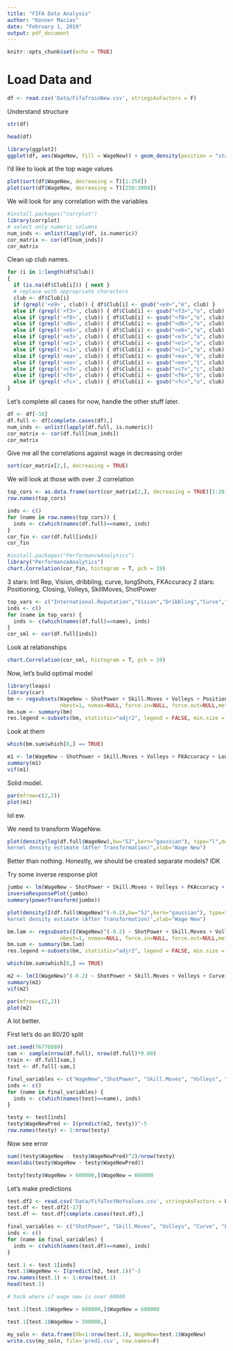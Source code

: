 ```yaml
---
title: "FIFA Data Analysis"
author: "Konner Macias"
date: "February 1, 2019"
output: pdf_document
---
```


```r
knitr::opts_chunk$set(echo = TRUE)
```

# Load Data and 
```r
df <- read.csv('Data/FifaTrainNew.csv', stringsAsFactors = F)
```

Understand structure
```r
str(df)
```

```r
head(df)
```


```r
library(ggplot2)
ggplot(df, aes(WageNew, fill = WageNew)) + geom_density(position = "stack")
```

I'd like to look at the top wage values
```r
plot(sort(df$WageNew, decreasing = T)[1:250])
plot(sort(df$WageNew, decreasing = T)[250:1000])
```



We will look for any correlation with the variables
```r
#install.packages("corrplot")
library(corrplot)
# select only numeric columns
num_inds <- unlist(lapply(df, is.numeric))
cor_matrix <- cor(df[num_inds])
cor_matrix
```

Clean up club names.
```r
for (i in 1:length(df$Club))
{
  if (is.na(df$Club[i])) { next }
  # replace with appropriate characters
  club <- df$Club[i]
  if (grepl('<e9>', club)) { df$Club[i] <- gsub("<e9>","é", club) }
  else if (grepl('<f3>', club)) { df$Club[i] <- gsub("<f3>","o", club) }
  else if (grepl('<f8>', club)) { df$Club[i] <- gsub("<f8>","o", club) }
  else if (grepl('<d6>', club)) { df$Club[i] <- gsub("<d6>","o", club) }
  else if (grepl('<e6>', club)) { df$Club[i] <- gsub("<e6>","a", club) }
  else if (grepl('<e3>', club)) { df$Club[i] <- gsub("<e3>","a", club) }
  else if (grepl('<e1>', club)) { df$Club[i] <- gsub("<e1>","a", club) }
  else if (grepl('<c1>', club)) { df$Club[i] <- gsub("<c1>","a", club) }
  else if (grepl('<ea>', club)) { df$Club[i] <- gsub("<ea>","ê", club) }
  else if (grepl('<ee>', club)) { df$Club[i] <- gsub("<ee>","î", club) }
  else if (grepl('<c7>', club)) { df$Club[i] <- gsub("<c7>","c", club) }
  else if (grepl('<f6>', club)) { df$Club[i] <- gsub("<f6>","ö", club) }
  else if (grepl('<fc>', club)) { df$Club[i] <- gsub("<fc>","u", club) }
}
```

Let's complete all cases for now, handle the other stuff later.
```r
df <- df[-18]
df.full <- df[complete.cases(df),]
num_inds <- unlist(lapply(df.full, is.numeric))
cor_matrix <- cor(df.full[num_inds])
cor_matrix
```

Give me all the correlations against wage in decreasing order
```r
sort(cor_matrix[2,], decreasing = TRUE)
```
We will look at those with over .2 correlation
```r
top_cors <- as.data.frame(sort(cor_matrix[2,], decreasing = TRUE)[1:20])
row.names(top_cors)
```

```r
inds <- c()
for (name in row.names(top_cors)) {
  inds <- c(which(names(df.full)==name), inds)
}
cor_fin <- cor(df.full[inds])
cor_fin
```

```r
#install.packages("PerformanceAnalytics")
library("PerformanceAnalytics")
chart.Correlation(cor_fin, histogram = T, pch = 19)
```



3 stars: Intl Rep, Vision, dribbling, curve, longShots, FKAccuracy
2 stars: Positioning, Closing, Volleys, SkillMoves, ShotPower
```r
top_vars <- c("International.Reputation","Vision","Dribbling","Curve","LongShots","FKAccuracy","Positioning","Closing","Volleys","Skill.Moves","ShotPower","WageNew")
inds <- c()
for (name in top_vars) {
  inds <- c(which(names(df.full)==name), inds)
}
cor_sml <- cor(df.full[inds])
```

Look at relationships
```r
chart.Correlation(cor_sml, histogram = T, pch = 19)
```



Now, let's build optimal model
```r
library(leaps)
library(car)
bm <- regsubsets(WageNew ~ ShotPower + Skill.Moves + Volleys + Positioning + FKAccuracy + LongShots + Curve + Dribbling + Vision + International.Reputation, data = df.full,
                 nbest=1, nvmax=NULL, force.in=NULL, force.out=NULL,method="exhaustive")
bm.sum <- summary(bm)
res.legend <-subsets(bm, statistic="adjr2", legend = FALSE, min.size = 3, max.size = 12, main = "Adjusted R^2")
```

Look at them
```r
which(bm.sum$which[8,] == TRUE)
```

```r
m1 <- lm(WageNew ~ ShotPower + Skill.Moves + Volleys + FKAccuracy + LongShots + Dribbling + Vision + International.Reputation, data = df.full)
summary(m1)
vif(m1)
```

Solid model.
```r
par(mfrow=c(2,2))
plot(m1)
```


lol ew.

We need to transform WageNew.
```r
plot(density(log(df.full$WageNew),bw="SJ",kern="gaussian"), type="l",main="Gaussian
kernel density estimate (After Transformation)",xlab="Wage New")
```


Better than nothing. Honestly, we should be created separate models? IDK

Try some inverse response plot
```r
jumbo <- lm(WageNew ~ ShotPower + Skill.Moves + Volleys + FKAccuracy + LongShots + Dribbling + Vision + International.Reputation + Curve + Positioning, data = df.full)
inverseResponsePlot(jumbo)
summary(powerTransform(jumbo))
```

```r
plot(density(I(df.full$WageNew)^(-0.2),bw="SJ",kern="gaussian"), type="l",main="Gaussian
kernel density estimate (After Transformation)",xlab="Wage New")
```

```r
bm.lam <- regsubsets(I(WageNew)^(-0.2) ~ ShotPower + Skill.Moves + Volleys + Positioning + FKAccuracy + LongShots + Curve + Dribbling + Vision + International.Reputation, data = df.full,
                 nbest=1, nvmax=NULL, force.in=NULL, force.out=NULL,method="exhaustive")
bm.sum <- summary(bm.lam)
res.legend <-subsets(bm, statistic="adjr2", legend = FALSE, min.size = 3, max.size = 12, main = "Adjusted R^2")
```

```r
which(bm.sum$which[8,] == TRUE)
```

```r
m2 <- lm(I(WageNew)^(-0.2) ~ ShotPower + Skill.Moves + Volleys + Curve + LongShots + Dribbling + Vision + International.Reputation, data = df.full)
summary(m2)
vif(m2)
```

```r
par(mfrow=c(2,2))
plot(m2)
```

A lot better.

First let's do an 80/20 split
```r
set.seed(76776889)
sam <- sample(nrow(df.full), nrow(df.full)*0.80)
train <- df.full[sam,]
test <- df.full[-sam,]
```

```r
final_variables <- c("WageNew","ShotPower", "Skill.Moves", "Volleys", "Curve", "LongShots", "Dribbling", "Vision", "International.Reputation")
inds <- c()
for (name in final_variables) {
  inds <- c(which(names(test)==name), inds)
}

testy <- test[inds]
testy$WageNewPred <- I(predict(m2, testy))^-5
row.names(testy) <- 1:nrow(testy)
```

Now see error
```r
sum((testy$WageNew - testy$WageNewPred)^2)/nrow(testy)
mean(abs(testy$WageNew - testy$WageNewPred))
```

```r
testy[testy$WageNew > 600000,]$WageNew = 600000
```




Let's make predictions
```r
test.df2 <- read.csv('Data/FifaTestNoYvalues.csv', stringsAsFactors = F)
test.df <- test.df2[-17]
test.df <- test.df[complete.cases(test.df),]
```

```r
final_variables <- c("ShotPower", "Skill.Moves", "Volleys", "Curve", "LongShots", "Dribbling", "Vision", "International.Reputation")
inds <- c()
for (name in final_variables) {
  inds <- c(which(names(test.df)==name), inds)
}

test.1 <- test.1[inds]
test.1$WageNew <- I(predict(m2, test.1))^-5
row.names(test.1) <- 1:nrow(test.1)
head(test.1)

# hack where if wage new is over 60000
```

```r
test.1[test.1$WageNew > 600000,]$WageNew = 600000
```

```r
test.1[test.1$WageNew > 590000,]
```

```r
my_soln <- data.frame(Ob=1:nrow(test.1), WageNew=test.1$WageNew)
write.csv(my_soln, file='pred1.csv', row.names=F)
```

